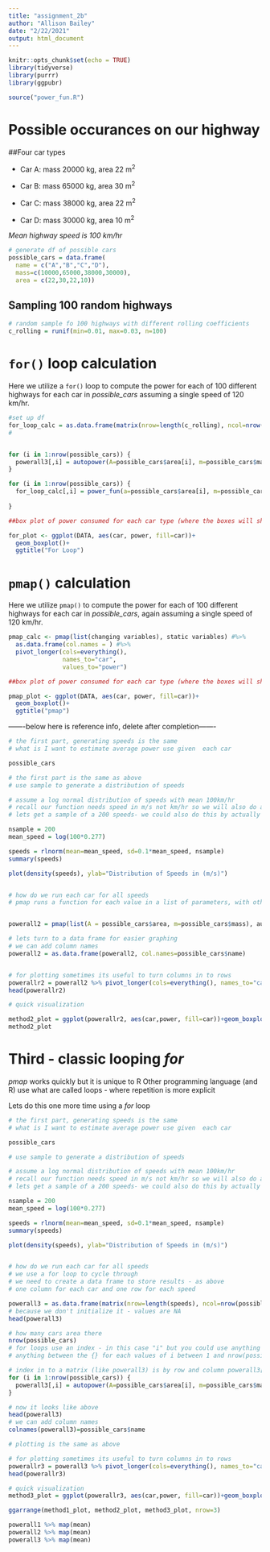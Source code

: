 ```yaml
---
title: "assignment_2b"
author: "Allison Bailey"
date: "2/22/2021"
output: html_document
---
```


```r
knitr::opts_chunk$set(echo = TRUE)
library(tidyverse)
library(purrr)
library(ggpubr)

```

```r
source("power_fun.R")
```

# Possible occurances on our highway

##Four car types 

* Car A: mass 20000 kg, area 22 m^2^

* Car B: mass 65000 kg, area 30 m^2^

* Car C: mass 38000 kg, area 22 m^2^

* Car D: mass 30000 kg, area 10 m^2^

*Mean highway speed is 100 km/hr*


```r

# generate df of possible cars
possible_cars = data.frame(
  name = c("A","B","C","D"),
  mass=c(10000,65000,38000,30000), 
  area = c(22,30,22,10))

```


## Sampling 100 random highways

```r

# random sample fo 100 highways with different rolling coefficients
c_rolling = runif(min=0.01, max=0.03, n=100)

```



# `for()` loop calculation

Here we utilize a `for()` loop to compute the power for each of 100 different highways for each car in *possible_cars* assuming a single speed of 120 km/hr.

```r

#set up df
for_loop_calc = as.data.frame(matrix(nrow=length(c_rolling), ncol=nrow(possible_cars)))
#


for (i in 1:nrow(possible_cars)) {
  powerall3[,i] = autopower(A=possible_cars$area[i], m=possible_cars$mass[i], V=speeds)
}

for (i in 1:nrow(possible_cars)) { 
  for_loop_calc[,i] = power_fun(a=possible_cars$area[i], m=possible_cars$mass[i], v=120*.28, c_r = c_rolling)
  
}


```

```r
##box plot of power consumed for each car type (where the boxes will show ranges across the different highways

for_plot <- ggplot(DATA, aes(car, power, fill=car))+
  geom_boxplot()+
  ggtitle("For Loop")

```



# `pmap()` calculation

Here we utilize `pmap()`  to compute the power for each of 100 different highways for each car in *possible_cars*, again assuming a single speed of 120 km/hr.

```r

pmap_calc <- pmap(list(changing variables), static variables) #%>% 
  as.data.frame(col.names = ) #%>% 
  pivot_longer(cols=everything(), 
               names_to="car", 
               values_to="power")

```

```r
##box plot of power consumed for each car type (where the boxes will show ranges across the different highways

pmap_plot <- ggplot(DATA, aes(car, power, fill=car))+
  geom_boxplot()+
  ggtitle("pmap")

```




-------below here is reference info, delete after completion-------




```r

# the first part, generating speeds is the same
# what is I want to estimate average power use given  each car

possible_cars

# the first part is the same as above
# use sample to generate a distribution of speeds

# assume a log normal distribution of speeds with mean 100km/hr
# recall our function needs speed in m/s not km/hr so we will also do a conversion
# lets get a sample of a 200 speeds- we could also do this by actually measuring speeds

nsample = 200
mean_speed = log(100*0.277)

speeds = rlnorm(mean=mean_speed, sd=0.1*mean_speed, nsample)
summary(speeds)

plot(density(speeds), ylab="Distribution of Speeds in (m/s)")


# how do we run each car for all speeds 
# pmap runs a function for each value in a list of parameters, with other parameters set for each iteration


powerall2 = pmap(list(A = possible_cars$area, m=possible_cars$mass), autopower, V=speeds)

# lets turn to a data frame for easier graphing
# we can add column names
powerall2 = as.data.frame(powerall2, col.names=possible_cars$name)


# for plotting sometimes its useful to turn columns in to rows
powerallr2 = powerall2 %>% pivot_longer(cols=everything(), names_to="car", values_to="power")
head(powerallr2)

# quick visualization

method2_plot = ggplot(powerallr2, aes(car,power, fill=car))+geom_boxplot()+ggtitle("pmap")
method2_plot


```

# Third - classic looping *for*

*pmap* works quickly but it is unique to R
Other programming language (and R) use what are called loops - where repetition is more explicit

Lets do this one more time using a *for* loop

```r

# the first part, generating speeds is the same
# what is I want to estimate average power use given  each car

possible_cars

# use sample to generate a distribution of speeds

# assume a log normal distribution of speeds with mean 100km/hr
# recall our function needs speed in m/s not km/hr so we will also do a conversion
# lets get a sample of a 200 speeds- we could also do this by actually measuring speeds

nsample = 200
mean_speed = log(100*0.277)

speeds = rlnorm(mean=mean_speed, sd=0.1*mean_speed, nsample)
summary(speeds)

plot(density(speeds), ylab="Distribution of Speeds in (m/s)")


# how do we run each car for all speeds 
# we use a for loop to cycle through
# we need to create a data frame to store results - as above
# one column for each car and one row for each speed

powerall3 = as.data.frame(matrix(nrow=length(speeds), ncol=nrow(possible_cars)))
# because we don't initialize it - values are NA
head(powerall3)

# how many cars area there
nrow(possible_cars)
# for loops use an index - in this case "i" but you could use anything - it repeats
# anything between the {} for each values of i between 1 and nrow(possible_car) (which is 3 in our case)

# index in to a matrix (like powerall3) is by row and column powerall3[2,5] is 2nd row and 5th column
for (i in 1:nrow(possible_cars)) {
  powerall3[,i] = autopower(A=possible_cars$area[i], m=possible_cars$mass[i], V=speeds)
}

# now it looks like above
head(powerall3)
# we can add column names
colnames(powerall3)=possible_cars$name

# plotting is the same as above

# for plotting sometimes its useful to turn columns in to rows
powerallr3 = powerall3 %>% pivot_longer(cols=everything(), names_to="car", values_to="power")
head(powerallr3)

# quick visualization
method3_plot = ggplot(powerallr3, aes(car,power, fill=car))+geom_boxplot()+ggtitle("For Loop")

ggarrange(method1_plot, method2_plot, method3_plot, nrow=3)

powerall1 %>% map(mean)
powerall2 %>% map(mean)
powerall3 %>% map(mean)

```

